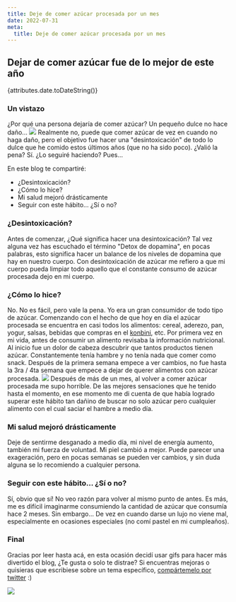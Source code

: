 ```yaml
---
title: Deje de comer azúcar procesada por un mes
date: 2022-07-31
meta:
  title: Deje de comer azúcar procesada por un mes
---
```


## Dejar de comer azúcar fue de lo mejor de este año

{attributes.date.toDateString()}

### Un vistazo

¿Por qué una persona dejaría de comer azúcar? Un pequeño dulce no hace daño...
<img  src="https://media.giphy.com/media/xT0GqmMxHiIRcE2LgQ/giphy.gif"></img>
Realmente no, puede que comer azúcar de vez en cuando no haga daño, pero el objetivo fue hacer una "desintoxicación" de todo lo dulce que he comido estos últimos años (que no ha sido poco). ¿Valió la pena? Sí. ¿Lo seguiré haciendo? Pues...

En este blog te compartiré:
<ul>
  <li>¿Desintoxicación?</li>
  <li>¿Cómo lo hice?</li>
  <li>Mi salud mejoró drásticamente</li>
  <li>Seguir con este hábito... ¿Sí o no?</li>
</ul>

### ¿Desintoxicación?

Antes de comenzar, ¿Qué significa hacer una desintoxicación? Tal vez alguna vez has escuchado el término "Detox de dopamina", en pocas palabras, esto significa hacer un balance de los niveles de dopamina que hay en nuestro cuerpo. Con desintoxicación de azúcar me refiero a que mi cuerpo pueda limpiar todo aquello que el constante consumo de azúcar procesada dejo en mi cuerpo.

### ¿Cómo lo hice?

No. No es fácil, pero vale la pena. Yo era un gran consumidor de todo tipo de azúcar. Comenzando con el hecho de que hoy en día el azúcar procesada se encuentra en casi todos los alimentos: cereal, aderezo, pan, yogur, salsas, bebidas que compras en el <a href="https://www.thefreedictionary.com/Konbini" target="_blank">konbini</a>, etc. Por primera vez en mi vida, antes de consumir un alimento revisaba la información nutricional. Al inicio fue un dolor de cabeza descubrir que tantos productos tienen azúcar. Constantemente tenía hambre y no tenía nada que comer como snack. Después de la primera semana empece a ver cambios, no fue hasta la 3ra / 4ta semana que empece a dejar de querer alimentos con azúcar procesada. 
<img  src="https://media.giphy.com/media/j2MQaogcHXDAT1Sj5Y/giphy.gif"></img>
Después de más de un mes, al volver a comer azúcar procesada me supo horrible. De las mejores sensaciones que he tenido hasta el momento, en ese momento me di cuenta de que había logrado superar este hábito tan dañino de buscar no solo azúcar pero cualquier alimento con el cual saciar el hambre a medio día.

### Mi salud mejoró drásticamente

Deje de sentirme desganado a medio día, mi nivel de energía aumento, también mi fuerza de voluntad. Mi piel cambió a mejor. Puede parecer una exageración, pero en pocas semanas se pueden ver cambios, y sin duda alguna se lo recomiendo a cualquier persona. 

### Seguir con este hábito... ¿Sí o no?

Sí, obvio que sí! No veo razón para volver al mismo punto de antes. Es más, me es difícil imaginarme consumiendo la cantidad de azúcar que consumía hace 2 meses. Sin embargo... De vez en cuando darse un lujo no viene mal, especialmente en ocasiones especiales (no comí pastel en mi cumpleaños). 

### Final 
Gracias por leer hasta acá, en esta ocasión decidí usar gifs para hacer más divertido el blog, ¿Te gusta o solo te distrae? Si encuentras mejoras o quisieras que escribiese sobre un tema específico, <a href="https://twitter.com/kaitakami_/" target="_blank">compártemelo por twitter</a> :)

<img  src="https://media.giphy.com/media/j2ersR5s9rDnUpMDBI/giphy.gif"></img>